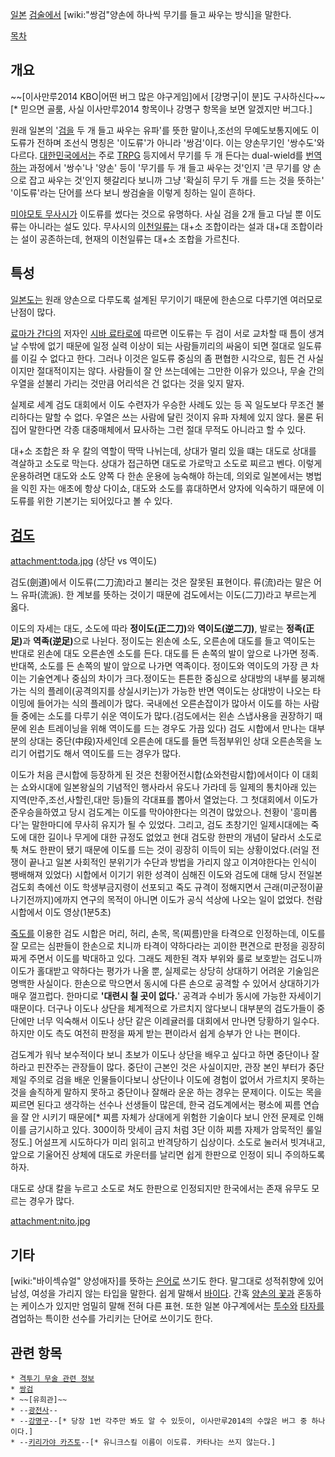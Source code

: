 {{{+1 二刀流}}}

[[일본]] [[검술]]에서 [wiki:"쌍검"양손에 하나씩 무기를 들고 싸우는 방식]을 말한다.

[[목차]]
== 개요 ==
~~[이사만루2014 KBO|어떤 버그 많은 야구게임]에서 [강명구|이 분]도 구사하신다~~[* 믿으면 골룸, 사실 이사만루2014 항목이나 강명구 항목을 보면 알겠지만 버그다.]

원래 일본의 '[[검]]을 두 개 들고 싸우는 유파'를 뜻한 말이나,조선의 무예도보통지에도 이도류가 전하며 조선식 명칭은 '이도류'가 아니라 '쌍검'이다. 이는 양손무기인 '쌍수도'와 다르다. [[대한민국]]에서는 주로 [[TRPG]] 등지에서 무기를 두 개 든다는 dual-wield를 [[번역]]하는 과정에서 '쌍수'나 '양손' 등이 '무기를 두 개 들고 싸우는 것'인지 '큰 무기를 양 손으로 잡고 싸우는 것'인지 헷갈리다 보니까 그냥 '확실히 무기 두 개를 드는 것을 뜻하는' '이도류'라는 단어를 쓰다 보니 쌍검술을 이렇게 칭하는 일이 흔하다.

[[미야모토 무사시]]가 이도류를 썼다는 것으로 유명하다. 사실 검을 2개 들고 다닐 뿐 이도류는 아니라는 설도 있다. 무사시의 [[이천일류]]는 대+소 조합이라는 설과 대+대 조합이라는 설이 공존하는데, 현재의 이천일류는 대+소 조합을 가르친다.

== 특성 ==
[[일본도]]는 원래 양손으로 다루도록 설계된 무기이기 때문에 한손으로 다루기엔 여러모로 난점이 많다.

[[료마가 간다]]의 저자인 [[시바 료타로]]에 따르면 이도류는 두 검이 서로 교차할 때 틈이 생겨날 수밖에 없기 때문에 일정 실력 이상이 되는 사람들끼리의 싸움이 되면 절대로 일도류를 이길 수 없다고 한다. 그러나 이것은 일도류 중심의 좀 편협한 시각으로, 힘든 건 사실이지만 절대적이지는 않다. 사람들이 잘 안 쓰는데에는 그만한 이유가 있으나, 무술 간의 우열을 섣불리 가리는 것만큼 어리석은 건 없다는 것을 잊지 말자.

실제로 세계 검도 대회에서 이도 수련자가 우승한 사례도 있는 등 꼭 일도보다 무조건 불리하다는 말할 수 없다. 우열은 쓰는 사람에 달린 것이지 유파 자체에 있지 않다. 물론 뒤집어 말한다면 각종 대중매체에서 묘사하는 그런 절대 무적도 아니라고 할 수 있다.

대+소 조합은 좌 우 칼의 역할이 딱딱 나뉘는데, 상대가 멀리 있을 떄는 대도로 상대를 격살하고 소도로 막는다. 상대가 접근하면 대도로 가로막고 소도로 찌르고 벤다. 이렇게 운용하려면 대도와 소도 양쪽 다 한손 운용에 능숙해야 하는데, 의외로 일본에서는 병법을 익힌 자는 애초에 항상 다이쇼, 대도와 소도를 휴대하면서 양자에 익숙하기 때문에 이도류를 위한 기본기는 되어있다고 볼 수 있다.
== [[검도]] ==
attachment:toda.jpg
(상단 vs 역이도)

검도(劍道)에서 이도류(二刀流)라고 불리는 것은 잘못된 표현이다. 류(流)라는 말은 어느 유파(流派). 한 계보를 뜻하는 것이기 때문에 검도에서는 이도(二刀)라고 부르는게 옳다. 

이도의 자세는 대도, 소도에 따라 '''정이도(正二刀)'''와 '''역이도(逆二刀)''', 발로는 '''정족(正足)'''과 '''역족(逆足)'''으로 나뉜다. 정이도는 왼손에 소도, 오른손에 대도를 들고 역이도는 반대로 왼손에 대도 오른손엔 소도를 든다. 대도를 든 손쪽의 발이 앞으로 나가면 정족. 반대쪽, 소도를 든 손쪽의 발이 앞으로 나가면 역족이다. 정이도와 역이도의 가장 큰 차이는 기술연계나 중심의 차이가 크다.정이도는 튼튼한 중심으로 상대방의 내부를 붕괴해가는 식의 플레이(공격의지를 상실시키는)가 가능한 반면 역이도는 상대방이 나오는 타이밍에 들어가는 식의 플레이가 많다. 국내에선 오른손잡이가 많아서 이도를 하는 사람들 중에는 소도를 다루기 쉬운 역이도가 많다.(검도에서는 왼손 스냅사용을 권장하기 때문에 왼손 트레이닝을 위해 역이도를 드는 경우도 가끔 있다) 검도 시합에서 만나는 대부분의 상대는 중단(中段)자세인데 오른손에 대도를 들면 득점부위인 상대 오른손목을 노리기 어렵기도 해서 역이도를 드는 경우가 많다.


이도가 처음 큰시합에 등장하게 된 것은 천황어전시합(쇼와천람시합)에서이다 이 대회는 쇼와시대에 일본왕실의 기념적인 행사라서 유도나 가라데 등 일제의 통치아래 있는 지역(만주,조선,사할린,대만 등)들의 각대표를 뽑아서 열었는다. 그 첫대회에서 이도가 준우승을하였고 당시 검도계는 이도를 막아야한다는 의견이 많았으나. 천황이 '흥미롭다'는 말한마디에 무사히 유지가 될 수 있었다.
그리고, 검도 초창기인 일제시대에는 죽도에 대한 길이나 무게에 대한 규정도 없었고 현대 검도랑 한판의 개념이 달라서 소도로 툭 쳐도 한판이 됐기 때문에 이도를 드는 것이 굉장히 이득이 되는 상황이었다.(러일 전쟁이 끝나고 일본 사회적인 분위기가 수단과 방법을 가리지 않고 이겨야한다는 인식이 팽배해져 있었다)  시합에서 이기기 위한 성격이 심해진 이도와 검도에 대해 당시 전일본검도회 측에선 이도 학생부금지령이 선포되고 죽도 규격이 정해지면서 근래(미군정이끝나기전까지)에까지 연구의 목적이 아니면 이도가 공식 석상에 나오는 일이 없었다.
{{{#!html
<object width="480" height="360"><param name="movie" value="//www.youtube.com/v/itIVkoHA_vA?version=3&amp;hl=ko_KR&amp;rel=0"></param><param name="allowFullScreen" value="true"></param><param name="allowscriptaccess" value="always"></param><embed src="//www.youtube.com/v/itIVkoHA_vA?version=3&amp;hl=ko_KR&amp;rel=0" type="application/x-shockwave-flash" width="480" height="360" allowscriptaccess="always" allowfullscreen="true"></embed></object>
}}}
천람시합에서 이도 영상(1분5초)

[[죽도]]를 이용한 검도 시합은 머리, 허리, 손목, 목(찌름)만을 타격으로 인정하는데, 이도를 잘 모르는 심판들이 한손으로 치니까 타격이 약하다라는 괴이한 편견으로 판정을 굉장히 짜게 주면서 이도를 박대하고 있다. 
그래도 제한된 격자 부위와 룰로 보호받는 검도니까 이도가 홀대받고 약하다는 평가가 나올 뿐, 실제로는 상당히 상대하기 어려운 기술임은 명백한 사실이다. 한손으로 막으면서 동시에 다른 손으로 공격할 수 있어서 상대하기가 매우 껄끄럽다. 한마디로 ''''대련시 칠 곳이 없다.'''' 공격과 수비가 동시에 가능한 자세이기 때문이다. 더구나 이도나 상단을 체계적으로 가르치지 않다보니 대부분의 검도가들이 중단에만 너무 익숙해서 이도나 상단 같은 이레귤러를 대회에서 만나면 당황하기 일수다. 하지만 이도 측도 여전히 판정을 짜게 받는 편이라서 쉽게 승부가 안 나는 편이다.

검도계가 워낙 보수적이다 보니 초보가 이도나 상단을 배우고 싶다고 하면 중단이나 잘 하라고 핀잔주는 관장들이 많다. 중단이 근본인 것은 사실이지만, 관장 본인 부터가 중단 제일 주의로 검을 배운 인물들이다보니 상단이나 이도에 경험이 없어서 가르치지 못하는 것을 솔직하게 말하지 못하고 중단이나 잘해라 운운 하는 경우는 문제이다. 이도는 목을 찌르면 된다고 생각하는 선수나 선생들이 많은데, 한국 검도계에서는 평소에 찌름 연습을 잘 안 시키기 때문에[* 찌름 자체가 상대에게 위험한 기술이다 보니 안전 문제로 인해 이를 금기시하고 있다. 300이하 맛세이 금지 처럼 3단 이하 찌름 자제가 암묵적인 룰일 정도.] 어설프게 시도하다가 미리 읽히고 반격당하기 십상이다. 소도로 눌러서 빗겨내고, 앞으로 기울어진 상체에 대도로 카운터를 날리면 쉽게 한판으로 인정이 되니 주의하도록하자.

대도로 상대 칼을 누르고 소도로 쳐도 한판으로 인정되지만 한국에서는 존재 유무도 모르는 경우가 많다.

attachment:nito.jpg
== 기타 ==
[wiki:"바이섹슈얼" 양성애자]를 뜻하는 [[은어]]로 쓰기도 한다. 말그대로 성적취향에 있어 남성, 여성을 가리지 않는 타입을 말한다. 쉽게 말해서 [[바이]]다. 간혹 [[양손의 꽃]]과 혼동하는 케이스가 있지만 엄밀히 말해 전혀 다른 표현.
또한 일본 야구계에서는 [[투수]]와 [[타자]]를 겸업하는 특이한 선수를 가리키는 단어로 쓰이기도 한다.

== 관련 항목 ==
 * [[격투기 무술 관련 정보]]
 * [[쌍검]]
 * ~~[유희관]~~
 * --[[광전사]]--
 * --[[강명구]]--[* 당장 1번 각주만 봐도 알 수 있듯이, 이사만루2014의 수많은 버그 중 하나이다.]
 * --[[키리가야 카즈토]]--[* 유니크스킬 이름이 이도류. 카타나는 쓰지 않는다.]
